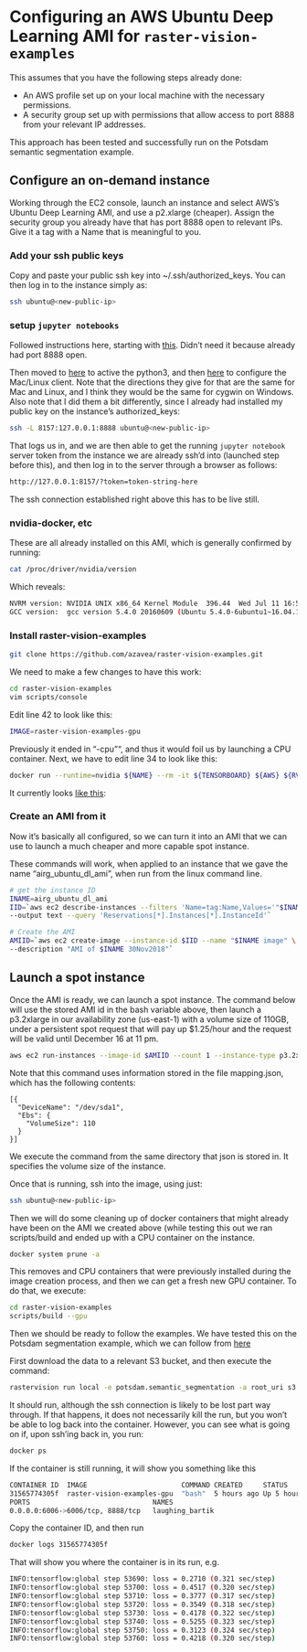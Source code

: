 # Configuring an AWS Ubuntu Deep Learning AMI for `raster-vision-examples`

This assumes that you have the following steps already done: 

- An AWS profile set up on your local machine with the necessary permissions. 
- A security group set up with permissions that allow access to port 8888 from your relevant IP addresses. 

This approach has been tested and successfully run on the Potsdam semantic segmentation example. 

## Configure an on-demand instance

Working through the EC2 console, launch an instance and select AWS's Ubuntu Deep Learning AMI, and use a p2.xlarge (cheaper). Assign the security group you already have that has port 8888 open to relevant IPs. Give it a tag with a Name that is meaningful to you. 

### Add your ssh public keys

Copy and paste your public ssh key into ~/.ssh/authorized_keys.  You can then log in to the instance simply as: 

```bash
ssh ubuntu@<new-public-ip>
```

### setup `jupyter notebooks`

Followed instructions here, starting with [this](https://docs.aws.amazon.com/dlami/latest/devguide/setup-jupyter-configure-server.html). Didn't need it because already had port 8888 open. 

Then moved to [here](https://docs.aws.amazon.com/dlami/latest/devguide/setup-jupyter-start-server.html) to active the python3, and then [here](https://docs.aws.amazon.com/dlami/latest/devguide/setup-jupyter-configure-client-mac.html) to configure the Mac/Linux client. Note that the directions they give for that are the same for Mac and Linux, and I think they would be the same for cygwin on Windows.  Also note that I did them a bit differently, since I already had installed my public key on the instance's authorized_keys: 

```bash
ssh -L 8157:127.0.0.1:8888 ubuntu@<new-public-ip>
```

That logs us in, and we are then able to get the running `jupyter notebook` server token from the instance we are already ssh'd into (launched step before this), and then log in to the server through a browser as follows:

```bash
http://127.0.0.1:8157/?token=token-string-here
```
The ssh connection established right above this has to be live still.  

### nvidia-docker, etc

These are all already installed on this AMI, which is generally confirmed by running: 
```bash
cat /proc/driver/nvidia/version
```

Which reveals:
```bash
NVRM version: NVIDIA UNIX x86_64 Kernel Module  396.44  Wed Jul 11 16:51:49 PDT 2018
GCC version:  gcc version 5.4.0 20160609 (Ubuntu 5.4.0-6ubuntu1~16.04.10) 
```

### Install raster-vision-examples

```bash
git clone https://github.com/azavea/raster-vision-examples.git
```

We need to make a few changes to have this work: 

```bash
cd raster-vision-examples
vim scripts/console
```
Edit line 42 to look like this: 

```bash
IMAGE=raster-vision-examples-gpu
```

Previously it ended in "-cpu"", and thus it would foil us by launching a CPU container. Next, we have to edit line 34 to look like this: 

```bash
docker run --runtime=nvidia ${NAME} --rm -it ${TENSORBOARD} ${AWS} ${RV_CONFIG}
```
It currently looks [like this](https://github.com/azavea/raster-vision-examples/blob/bbccd79ab6fc2b43378557ab87b4919a504f88ee/scripts/console#L34): 


### Create an AMI from it
Now it's basically all configured, so we can turn it into an AMI that we can use to launch a much cheaper and more capable spot instance. 

These commands will work, when applied to an instance that we gave the name "airg_ubuntu_dl_ami", when run from the linux command line. 
```bash
# get the instance ID
INAME=airg_ubuntu_dl_ami
IID=`aws ec2 describe-instances --filters 'Name=tag:Name,Values='"$INAME"'' \
--output text --query 'Reservations[*].Instances[*].InstanceId'`

# Create the AMI
AMIID=`aws ec2 create-image --instance-id $IID --name "$INAME image" \
--description "AMI of $INAME 30Nov2018"`
```

## Launch a spot instance

Once the AMI is ready, we can launch a spot instance. The command below will use the stored AMI id in the bash variable above, then launch a p3.2xlarge in our availability zone (us-east-1) with a volume size of 110GB, under a persistent spot request that will pay up $1.25/hour and the request will be valid until December 16 at 11 pm. 
```bash
aws ec2 run-instances --image-id $AMIID --count 1 --instance-type p3.2xlarge --key-name airg-key-pair --security-groups airg-security --monitoring Enabled=true --tag-specifications 'ResourceType=instance,Tags=[{Key=Name,Value=airg_ubuntu_gpu_dl2}]' --instance-market-options 'MarketType=spot,SpotOptions={MaxPrice=1.25,SpotInstanceType=persistent,ValidUntil=2018-12-06T23:00:00,InstanceInterruptionBehavior=hibernate}' --block-device-mappings file://mapping.json
```
Note that this command uses information stored in the file mapping.json, which has the following contents: 
```
[{
  "DeviceName": "/dev/sda1",
  "Ebs": {
    "VolumeSize": 110
  }
}]
```

We execute the command from the same directory that json is stored in.  It specifies the volume size of the instance. 

Once that is running, ssh into the image, using just:
```bash
ssh ubuntu@<new-public-ip>
```

Then we will do some cleaning up of docker containers that might already have been on the AMI we created above (while testing this out we ran scripts/build and ended up with a CPU container on the instance. 
```bash
docker system prune -a
```

This removes and CPU containers that were previously installed during the image creation process, and then we can get a fresh new GPU container. To do that, we execute: 

```bash
cd raster-vision-examples
scripts/build --gpu
```

Then we should be ready to follow the examples.  We have tested this on the Potsdam segmentation example, which we can follow from [here](https://github.com/azavea/raster-vision-examples#isprs-potsdam-semantic-segmentation)

First download the data to a relevant S3 bucket, and then execute the command: 

```bash
rastervision run local -e potsdam.semantic_segmentation -a root_uri s3://agroimpacts/raster-vision/potsdam/lde -a data_uri s3://agroimpacts/raster-vision/Data
```

It should run, although the ssh connection is likely to be lost part way through. If that happens, it does not necessarily kill the run, but you won't be able to log back into the container. However, you can see what is going on if, upon ssh'ing back in, you run:

```bash
docker ps
```

If the container is still running, it will show you something like this
```bash
CONTAINER ID  IMAGE                       COMMAND CREATED     STATUS      
31565774305f  raster-vision-examples-gpu  "bash"  5 hours ago Up 5 hours  
PORTS                              NAMES
0.0.0.0:6006->6006/tcp, 8888/tcp   laughing_bartik
```

Copy the container ID, and then run

```bash
docker logs 31565774305f
```

That will show you where the container is in its run, e.g. 

```bash
INFO:tensorflow:global step 53690: loss = 0.2710 (0.321 sec/step)
INFO:tensorflow:global step 53700: loss = 0.4517 (0.320 sec/step)
INFO:tensorflow:global step 53710: loss = 0.3777 (0.317 sec/step)
INFO:tensorflow:global step 53720: loss = 0.3549 (0.318 sec/step)
INFO:tensorflow:global step 53730: loss = 0.4178 (0.322 sec/step)
INFO:tensorflow:global step 53740: loss = 0.5255 (0.323 sec/step)
INFO:tensorflow:global step 53750: loss = 0.3123 (0.324 sec/step)
INFO:tensorflow:global step 53760: loss = 0.4218 (0.320 sec/step)
```
